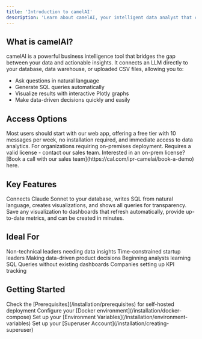 ```yaml
---
title: 'Introduction to camelAI'
description: 'Learn about camelAI, your intelligent data analyst that connects to your databases and provides natural language insights.'
---
```


## What is camelAI?

camelAI is a powerful business intelligence tool that bridges the gap between your data and actionable insights. It connects an LLM directly to your database, data warehouse, or uploaded CSV files, allowing you to:

- Ask questions in natural language
- Generate SQL queries automatically
- Visualize results with interactive Plotly graphs
- Make data-driven decisions quickly and easily

## Access Options

<CardGroup cols={2}>
  <Card
    title="Web Application"
    icon="globe"
    href="https://camelai.com"
  >
    Most users should start with our web app, offering a free tier with 10 messages per week, no installation required, and immediate access to data analytics.
  </Card>
  <Card
    title="Self-Hosted Docker"
    icon="docker"
    href="/installation/prerequisites"
  >
    For organizations requiring on-premises deployment. Requires a valid license - contact our sales team.
  </Card>
</CardGroup>
<Note>
  Interested in an on-prem license? [Book a call with our sales team](https://cal.com/ipr-camelai/book-a-demo) here.
</Note>

## Key Features

<CardGroup cols={2}>
  <Card
    title="AI Chat Interface"
    icon="robot"
  >
    Connects Claude Sonnet to your database, writes SQL from natural language, creates visualizations, and shows all queries for transparency.
  </Card>
  <Card
    title="Dashboards"
    icon="chart-line"
  >
    Save any visualization to dashboards that refresh automatically, provide up-to-date metrics, and can be created in minutes.
  </Card>
</CardGroup>

## Ideal For

<CardGroup cols={3}>
  <Card title="Executives" icon="user-tie">
    Non-technical leaders needing data insights
  </Card>
  <Card title="Founders" icon="rocket">
    Time-constrained startup leaders
  </Card>
  <Card title="Product Managers" icon="clipboard-list">
    Making data-driven product decisions
  </Card>
  <Card title="Data Analysts" icon="database">
    Beginning analysts learning SQL
  </Card>
  <Card title="Ad-hoc Questions" icon="square-question">
    Queries without existing dashboards
  </Card>
  <Card title="Metrics Monitoring" icon="chart-bar">
    Companies setting up KPI tracking
  </Card>
</CardGroup>

## Getting Started

<Steps>
  <Step title="Review Prerequisites">
    Check the [Prerequisites](/installation/prerequisites) for self-hosted deployment
  </Step>
  <Step title="Set up Docker">
    Configure your [Docker environment](/installation/docker-compose)
  </Step>
  <Step title="Configure Environment">
    Set up your [Environment Variables](/installation/environment-variables)
  </Step>
  <Step title="Create Superuser">
    Set up your [Superuser Account](/installation/creating-superuser)
  </Step>
</Steps>
